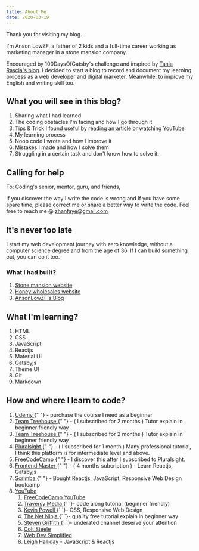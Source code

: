 ```yaml
---
title: About Me
date: 2020-03-19
---
```


Thank you for visiting my blog.

I'm Anson LowZF, a father of 2 kids and a full-time career working as marketing manager in a stone mansion company.

Encouraged by 100DaysOfGatsby's challenge and inspired by <a href='https://www.taniarascia.com/' target='_blank' rel='noreferrer noopener'>Tania Rascia's blog</a>. I decided to start a blog to record and document my learning process as a web developer and digital marketer. Meanwhile, to improve my English and writing skill too.

## What you will see in this blog?

1. Sharing what I had learned
2. The coding obstacles I'm facing and how I go through it
3. Tips & Trick I found useful by reading an article or watching YouTube
4. My learning process
5. Noob code I wrote and how I improve it
6. Mistakes I made and how I solve them
7. Struggling in a certain task and don't know how to solve it.

## Calling for help

To: Coding's senior, mentor, guru, and friends,

If you discover the way I write the code is wrong and If you have some spare time, please correct me or share a better way to write the code. Feel free to reach me @ <a href="mailto:zhanfaye@gmail.com">zhanfaye@gmail.com</a>

## It's never too late

I start my web development journey with zero knowledge, without a computer science degree and from the age of 36. If I can build something out, you can do it too.

### What I had built?

<ol>
  <li>
    <a
      href="https://www.stoneinnovations.com.my"
      target="_blank"
      rel="noreferrer noopener"
    >
      Stone mansion website
    </a>
  </li>
  <li>
    <a
      href="https://www.soness.com.my"
      target="_blank"
      rel="noreferrer noopener"
    >
      Honey wholesales website
    </a>
  </li>
  <li>
    <a href="https://ansonlowzf.com" target="_blank" rel="noreferrer noopener">
      AnsonLowZF's Blog
    </a>
  </li>
</ol>

## What I'm learning?

1. HTML
2. CSS
3. JavaScript
4. Reactjs
5. Material UI
6. Gatsbyjs
7. Theme UI
8. Git
9. Markdown

## How and where I learn to code?

<ol>
  <li>
    <a href="https://www.udemy.com/" target="_blank" rel="noreferrer noopener">
      Udemy
    </a>{" "}
    - purchase the course I need as a beginner
  </li>
  <li>
    <a
      href="https://teamtreehouse.com/"
      target="_blank"
      rel="noreferrer noopener"
    >
      Team Treehouse
    </a>{" "}
    - ( I subscribed for 2 months ) Tutor explain in beginner friendly way
  </li>
  <li>
    <a
      href="https://teamtreehouse.com/"
      target="_blank"
      rel="noreferrer noopener"
    >
      Team Treehouse
    </a>{" "}
    - ( I subscribed for 2 months ) Tutor explain in beginner friendly way
  </li>
  <li>
    <a
      href="https://www.pluralsight.com/"
      target="_blank"
      rel="noreferrer noopener"
    >
      Pluralsight
    </a>{" "}
    - ( I subscribed for 1 month ) Many professional tutorial, I think this
    platform is for intermediate level and above.
  </li>
  <li>
    <a
      href="https://www.freecodecamp.org/"
      target="_blank"
      rel="noreferrer noopener"
    >
      FreeCodeCamp
    </a>{" "}
    - I discover this after I subscribed to Pluralsight.
  </li>
  <li>
    <a
      href="https://www.pluralsight.com/"
      target="_blank"
      rel="noreferrer noopener"
    >
      Frontend Master
    </a>{" "}
    - ( 4 months subcription ) - Learn Reactjs, Gatsbyjs
  </li>
  <li>
    <a href="https://scrimba.com/" target="_blank" rel="noreferrer noopener">
      Scrimba
    </a>{" "}
    - Bought Reactjs, JavaScript, Responsive Web Design bootcamp
  </li>
  <li>
    <a href="https://youtube.com/" target="_blank" rel="noreferrer noopener">
      YouTube
    </a>
    <ol>
      <li>
        <a
          href="https://www.youtube.com/channel/UC8butISFwT-Wl7EV0hUK0BQ"
          target="_blank"
          rel="noreferrer noopener"
        >
          FreeCodeCamp YouTube
        </a>
      </li>
      <li>
        <a
          href="https://www.youtube.com/user/TechGuyWeb/"
          target="_blank"
          rel="noreferrer noopener"
        >
          Traversy Media
        </a>
        {` `}- code along tutorial (beginner friendly)
      </li>
      <li>
        <a
          href="https://www.youtube.com/user/KepowOb/"
          target="_blank"
          rel="noreferrer noopener"
        >
          Kevin Powell
        </a>
        {` `}- CSS, Responsive Web Design
      </li>
      <li>
        <a
          href="https://www.youtube.com/channel/UCW5YeuERMmlnqo4oq8vwUpg/"
          target="_blank"
          rel="noreferrer noopener"
        >
          The Net Ninja
        </a>
        {` `}- quality free tutorial explain in beginner way
      </li>
      <li>
        <a
          href="https://www.youtube.com/channel/UCTBGXCJHORQjivtgtMsmkAQ/"
          target="_blank"
          rel="noreferrer noopener"
        >
          Steven Griffith
        </a>
        {` `}- underated channel deserve your attention
      </li>
      <li>
        <a
          href="https://www.youtube.com/channel/UCrqAGUPPMOdo0jfQ6grikZw/"
          target="_blank"
          rel="noreferrer noopener"
        >
          Colt Steele
        </a>
      </li>
      <li>
        <a
          href="https://www.youtube.com/channel/UCFbNIlppjAuEX4znoulh0Cw/"
          target="_blank"
          rel="noreferrer noopener"
        >
          Web Dev Simplified
        </a>
      </li>
      <li>
        <a
          href="https://www.youtube.com/user/leighhalliday/"
          target="_blank"
          rel="noreferrer noopener"
        >
          Leigh Halliday
        </a>
        - JavaScript &amp; Reactjs
      </li>
    </ol>
  </li>
</ol>

<!--
I hope sharing my experience about **learning to code from scratch** can motivate new learner not to give up so early and easily if you find that coding is your kinds of thing, you like solving problem and You want pursue this career. In contrast, if you don't like setting in front of desk and looking at the monitor for long hour, you don't like problem solving, you should give up earlier and find other skill you prefer the most. -->

<!--

I don't even aware of code and programming behind every website

I think that website is built by visual editor software such as content management system or drag and drop offline / online editor. What? So lame so naive.

I used Wordpress to build my company website since the year of 2013.

In the year 2016, I saw an advertisement on YouTube regarding Wix. I try it out and find that it’s much more simple compare, and I prefer drag and drop approach. I can control where to put my content, how my website looks.

## Why I learn to code?

I love Wordpress and Wix, you can find a lot of article talking the benefits of using them.

They can provide 90%

I will just talk a few things I don't like

### Costly

You have to subscribe to monthly plan, higher tier provide more function. If you need advance function, you have to buy plugin.

I'm talking about wordpress.com, I do not suggest you to use wordpress.org to build your own website.

You might do something wrong and take very long time to settle, your wordpress setup might has some vulnarable security issue. Not safe for you and your visitor.

There are a lot of professional wordpress developer. You can pay to hire them to build your wordpress's website.

But, if you can pay to hire a wordpress develop to build your website, why not just use wordpress.com? The wordpress's team and company doing very great job to make sure your website is safe.

### Cumbersome

Said if you have a new link you want to change in 11 different blog post. You have to find them out and change them one by one.

You have to manually adjust margin, padding,

You are limited to some function

## Heavy

I can build a minimalist website with just the elements I need

I can control how my

I can build a fast

## I struggling to or not to give up

I don't know how many times my evil's mind ask me to give up on learning to code

I have limited time to learn. My wife is also working to contribute household expenses. Hence, she take the babysitter and household manager and I'm become the homechef and household assistant after working hour.

By the time, I can start learning, it's 8pm

Let's see how my mind attack me with nuclear bomb:-

> "You have short time to learn coding, how many years you need to learn then only can build your first website?"

> You are too old to learn coding, your brain muscle is rotten.

> Your work not give you enough pressure? Why make your life so stress?

> Your English is so lousy, you're not tired to check google dictionary so often?

> Why you want to learn coding? Why can't you Just focus on your current work?

> They are so many talented in the industry. There is no place for you anymore. Give up is so easy

> Coding is hard, programming is even harder. See? Everything you learn is hard to apply. Give up can make your life easier.

> You are not talented, you always forget what you learn and don't know how to apply what you learn. How many times, your brain is blank in front of your PC?

> You kids need a father as companion, you should give up your learning time and accompany your kids

> Your home is so noisy, you cannot concentrate. Why not give up and play with your kids?

> Look at those happy gathering photo your friend share on Facebook. Why don't go join them?

> You should have more time to rest, rest can increase your productive on the next day.

> Life is short, don't make your life so difficult.

> There are so many CRM platform to choose for your company website, why waste so long hour to learn? What you can do with coding can just do by Wordpress or Wix

> Wow, It's feel so relief to just give up, aren't you? Enjoy your short life.

Since, 2018 May 25th I created a github account

If you check out my github, those long empty "no contribution" timeline is when I'm struggling whether I should continue learn to code.

It's not easy, persistant is hard

 -->
